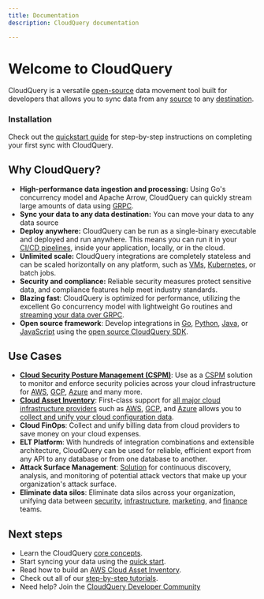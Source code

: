 ```yaml
---
title: Documentation
description: CloudQuery documentation

---
```



# Welcome to CloudQuery

<Features page="docs" detailed={false} />

CloudQuery is a versatile [open-source](https://github.com/cloudquery/cloudquery) data movement tool built for developers that allows you to sync data from any [source](https://hub.cloudquery.io/plugins/source) to any [destination](https://hub.cloudquery.io/plugins/destination).

### **Installation**

Check out the [quickstart guide](/docs/quickstart) for step-by-step instructions on completing your first sync with CloudQuery.

## **Why CloudQuery?**

- **High-performance data ingestion and processing:** Using Go's concurrency model and Apache Arrow, CloudQuery can quickly stream large amounts of data using [GRPC](/docs/developers/architecture).
- **Sync your data to any data destination:** You can move your data to any data source
- **Deploy anywhere:** CloudQuery can be run as a single-binary executable and deployed and run anywhere. This means you can run it in your [CI/CD pipelines](/docs/deployment/github-actions), inside your application, locally, or in the cloud.
- **Unlimited scale:** CloudQuery integrations are completely stateless and can be scaled horizontally on any platform, such as [VMs](/docs/deployment/google-cloud-vm), [Kubernetes](/docs/deployment/kubernetes), or batch jobs.
- **Security and compliance:** Reliable security measures protect sensitive data, and compliance features help meet industry standards.
- **Blazing fast**: CloudQuery is optimized for performance, utilizing the excellent Go concurrency model with lightweight Go routines and [streaming your data over GRPC](/docs/developers/architecture).
- **Open source framework**: Develop integrations in [Go](/docs/developers/creating-new-integration/go-source), [Python](/docs/developers/creating-new-integration/python-source), [Java](/docs/developers/creating-new-integration/java-source), or [JavaScript](/docs/developers/creating-new-integration/javascript-source) using the [open source CloudQuery SDK](https://github.com/cloudquery).

## **Use Cases**

- [**Cloud Security Posture Management (CSPM)**](https://www.cloudquery.io/blog/how-to-build-a-cspm-with-grafana-and-cloudquery): Use as a [CSPM](https://www.cloudquery.io/blog/how-to-build-a-cspm-with-grafana-and-cloudquery) solution to monitor and enforce security policies across your cloud infrastructure for [AWS](https://hub.cloudquery.io/plugins/source/cloudquery/aws/latest/docs), [GCP](https://hub.cloudquery.io/plugins/source/cloudquery/gcp/latest/docs), [Azure](https://hub.cloudquery.io/plugins/source/cloudquery/azure/latest/docs) and many more.
- [**Cloud Asset Inventory**](https://www.cloudquery.io/blog/what-is-a-cloud-asset-inventory): First-class support for [all major cloud infrastructure providers](https://hub.cloudquery.io/plugins/source?categories=cloud-infrastructure) such as [AWS](https://www.cloudquery.io/blog/building-cloud-asset-inventory-with-aws), [GCP](https://www.cloudquery.io/blog/building-cloud-asset-inventory-with-gcp), and [Azure](https://www.cloudquery.io/blog/how-to-build-a-cloud-asset-inventory-for-azure) allows you to [collect and unify your cloud configuration data](https://www.cloudquery.io/blog/how-to-build-a-multi-cloud-asset-inventory).
- **Cloud FinOps**: Collect and unify billing data from cloud providers to save money on your cloud expenses.
- **ELT Platform**: With hundreds of integration combinations and extensible architecture, CloudQuery can be used for reliable, efficient export from any API to any database or from one database to another.
- **Attack Surface Management**: [Solution](https://www.cloudquery.io/blog/attack-surface-management-with-graph) for continuous discovery, analysis, and monitoring of potential attack vectors that make up your organization's attack surface.
- **Eliminate data silos**: Eliminate data silos across your organization, unifying data between [security](https://hub.cloudquery.io/plugins/source?categories=security), [infrastructure](https://hub.cloudquery.io/plugins/source?categories=cloud-infrastructure), [marketing](https://hub.cloudquery.io/plugins/source?categories=marketing-analytics), and [finance](https://hub.cloudquery.io/plugins/source?categories=finance) teams.

## **Next steps**

- Learn the CloudQuery [core concepts](/docs/core-concepts/integrations).
- Start syncing your data using the [quick start](/docs/quickstart).
- Read how to build an [AWS Cloud Asset Inventory](https://www.cloudquery.io/blog/building-cloud-asset-inventory-with-aws).
- Check out all of our [step-by-step tutorials](https://www.cloudquery.io/blog?tags=tutorial).
- Need help? Join the [CloudQuery Developer Community](https://community.cloudquery.io/)
